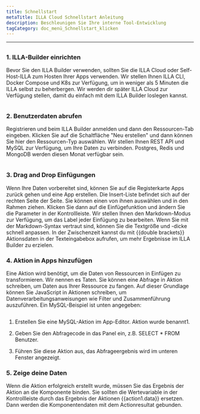 ```yaml
---
title: Schnellstart
metaTitle: ILLA Cloud Schnellstart Anleitung
description: Beschleunigen Sie Ihre interne Tool-Entwicklung
tagCategory: doc_menü_Schnellstart_klicken
---
```


* * *

## <Heading hidden>Übersicht</Heading>

### 1.  ILLA-Builder einrichten

Bevor Sie den ILLA Builder verwenden, sollten Sie die ILLA Cloud oder Self-Host-ILLA zum Hosten Ihrer Apps verwenden. Wir stellen Ihnen ILLA CLI, Docker Compose und K8s zur Verfügung, um in weniger als 5 Minuten die ILLA selbst zu beherbergen. Wir werden dir später ILLA Cloud zur Verfügung stellen, damit du einfach mit dem ILLA Builder loslegen kannst.

<img
  src='https://cdn.illacloud.com/official-website/img/docs/qs_e_1.png'
  alt=""
/>

### 2.  Benutzerdaten abrufen

Registrieren und beim ILLA Builder anmelden und dann den Ressourcen-Tab eingeben. Klicken Sie auf die Schaltfläche "Neu erstellen" und dann können Sie hier den Ressourcen-Typ auswählen. Wir stellen Ihnen REST API und MySQL zur Verfügung, um Ihre Daten zu verbinden. Postgres, Redis und MongoDB werden diesen Monat verfügbar sein.

<img
  src='https://cdn.illacloud.com/official-website/img/docs/qs_e_2.png'
  alt=""
/>

### 3.  Drag and Drop Einfügungen

Wenn Ihre Daten vorbereitet sind, können Sie auf die Registerkarte Apps zurück gehen und eine App erstellen. Die Insert-Liste befindet sich auf der rechten Seite der Seite. Sie können einen von ihnen auswählen und in den Rahmen ziehen. Klicken Sie dann auf die Einfügefunktion und ändern Sie die Parameter in der Kontrollleiste. Wir stellen Ihnen den Markdown-Modus zur Verfügung, um das Label jeder Einfügung zu bearbeiten. Wenn Sie mit der Markdown-Syntax vertraut sind, können Sie die Textgröße und -dicke schnell anpassen. In der Zwischenzeit kannst du mit {{double brackets}} Aktionsdaten in der Texteingabebox aufrufen, um mehr Ergebnisse im ILLA Builder zu erzielen.

### 4.  Aktion in Apps hinzufügen

Eine Aktion wird benötigt, um die Daten von Ressourcen in Einfügen zu transformieren. Wir nennen es Taten. Sie können eine Abfrage in Aktion schreiben, um Daten aus Ihrer Ressource zu fangen. Auf dieser Grundlage können Sie JavaScript in Aktionen schreiben, um Datenverarbeitungsanweisungen wie Filter und Zusammenführung auszuführen. Ein MySQL-Beispiel ist unten angegeben:

<img
  src='https://cdn.illacloud.com/official-website/img/docs/qs_e_3.png'
  alt=""
/>

1.  Erstellen Sie eine MySQL-Aktion im App-Editor. Aktion wurde benannt1.

2.  Geben Sie den Abfragecode in das Panel ein, z.B. SELECT \* FROM Benutzer.

3.  Führen Sie diese Aktion aus, das Abfrageergebnis wird im unteren Fenster angezeigt.

### 5.  Zeige deine Daten

Wenn die Aktion erfolgreich erstellt wurde, müssen Sie das Ergebnis der Aktion an die Komponente binden. Sie sollten die Wertevariable in der Kontrollleiste durch das Ergebnis der Aktionen {{action1.data}} ersetzen. Dann werden die Komponentendaten mit dem Actionresultat gebunden. 
